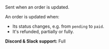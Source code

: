 Sent when an order is updated.

An order is updated when:

* Its status changes, e.g. from `pending` to `paid`.
* It's refunded, partially or fully.

**Discord & Slack support:** Full